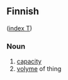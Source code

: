 ==Finnish==
([[Wiktionary:Finnish_index_t|index T]])

===Noun===

# [[capacity]]
# [[volyme]] of thing